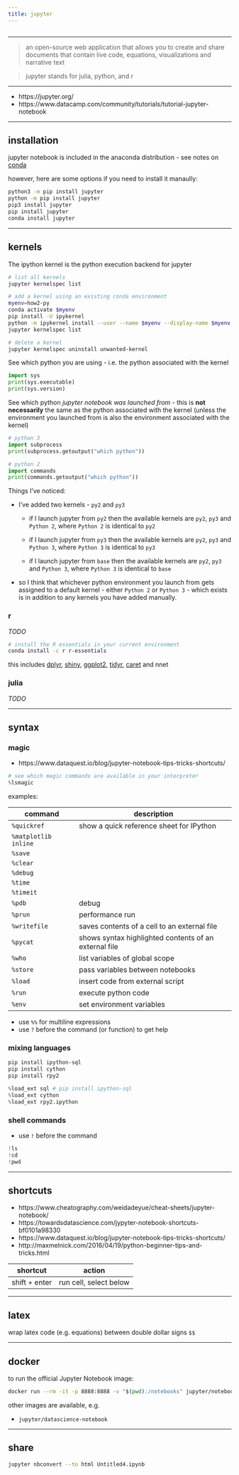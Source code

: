 ```yaml
---
title: jupyter
---
```


```r
```

*********************************************************************

> an open-source web application that allows you to create and share documents that contain live code, equations, visualizations and narrative text

> jupyter stands for julia, python, and r

*********************************************************************

* https://jupyter.org/  
* https://www.datacamp.com/community/tutorials/tutorial-jupyter-notebook

*********************************************************************

## installation 

jupyter notebook is included in the anaconda distribution - see notes on [conda](https://dkidney.github.io/how2/conda.html)

however, here are some options if you need to install it manaully:

```sh
python3 -m pip install jupyter
python -m pip install jupyter
pip3 install jupyter
pip install jupyter
conda install jupyter
```

*********************************************************************

## kernels

The ipython kernel is the python execution backend for jupyter

```sh
# list all kernels
jupyter kernelspec list

# add a kernel using an existing conda environment
myenv=how2-py
conda activate $myenv
pip install -U ipykernel
python -m ipykernel install --user --name $myenv --display-name $myenv
jupyter kernelspec list

# delete a kernel
jupyter kernelspec uninstall unwanted-kernel
```

See which python you are using - i.e. the python associated with the kernel

```python
import sys
print(sys.executable)
print(sys.version)
```

See which python *jupyter notebook was launched from* - this is **not necessarily** the same as the python associated with the kernel (unless the environment you launched from is also the environment associated with the kernel)

```python
# python 3
import subprocess
print(subprocess.getoutput("which python"))
```

```python
# python 2
import commands
print(commands.getoutput("which python"))
```

Things I've noticed:

* I've added two kernels - `py2` and `py3`

  * if I launch jupyter from `py2` then the available kernels are `py2`, `py3` and `Python 2`, where `Python 2` is identical to `py2`
  
  * if I launch jupyter from `py3` then the available kernels are `py2`, `py3` and `Python 3`, where `Python 3` is identical to `py3`

  * if I launch jupyter from `base` then the available kernels are `py2`, `py3` and `Python 3`, where `Python 3` is identical to `base`

* so I think that whichever python environment you launch from gets assigned to a default kernel - either `Python 2` or `Python 3` - which exists is in addition to any kernels you have added manually.

### r

*TODO*

```sh
# install the R essentials in your current environment
conda install -c r r-essentials
```

this includes [dplyr](https://dkidney.github.io/how2/r_tidyverse.html#dplyr), [shiny](https://dkidney.github.io/how2/r_shiny.html), [ggplot2](https://dkidney.github.io/how2/r_tidyverse.html#ggplot2), [tidyr](https://dkidney.github.io/how2/r_tidyverse.html#tidyr), [caret](https://dkidney.github.io/how2/r_caret.html) and nnet

### julia 

*TODO*

*********************************************************************

## syntax

### magic

* https://www.dataquest.io/blog/jupyter-notebook-tips-tricks-shortcuts/  

```python
# see which magic commands are available in your interpreter
%lsmagic
```

examples:

command | description
------------- | -------------
`%quickref` | show a quick reference sheet for IPython
`%matplotlib inline` | 
`%save` | 
`%clear` | 
`%debug` | 
`%time` | 
`%timeit` | 
`%pdb` | debug
`%prun` | performance run
`%writefile` | saves contents of a cell to an external file
`%pycat` | shows syntax highlighted contents of an external file
`%who` | list variables of global scope
`%store` | pass variables between notebooks
`%load` | insert code from external script
`%run` | execute python code
`%env` | set environment variables

* use `%%` for multiline expressions  
* use `?` before the command (or function) to get help  

### mixing languages

```sh
pip install ipython-sql
pip install cython
pip install rpy2
```

```python
%load_ext sql # pip install ipython-sql
%load_ext cython
%load_ext rpy2.ipython
```

### shell commands

* use `!` before the command

```python
!ls
!cd
!pwd
```


*********************************************************************

## shortcuts

* https://www.cheatography.com/weidadeyue/cheat-sheets/jupyter-notebook/  
* https://towardsdatascience.com/jypyter-notebook-shortcuts-bf0101a98330  
* https://www.dataquest.io/blog/jupyter-notebook-tips-tricks-shortcuts/  
* http://maxmelnick.com/2016/04/19/python-beginner-tips-and-tricks.html  

shortcut  | action
------------- | -------------
shift + enter | run cell, select below 

*********************************************************************

## latex

wrap latex code (e.g. equations) between double dollar signs `$$`

*********************************************************************

## docker

to run the official Jupyter Notebook image:

```sh
docker run --rm -it -p 8888:8888 -v "$(pwd):/notebooks" jupyter/notebook 
```

other images are available, e.g. 

* `jupyter/datascience-notebook`

*********************************************************************

## share

```sh
jupyter nbconvert --to html Untitled4.ipynb
```